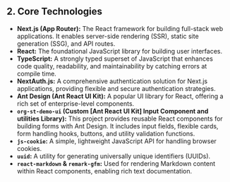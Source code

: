 ## 2. Core Technologies

*   **Next.js (App Router):** The React framework for building full-stack web applications. It enables server-side rendering (SSR), static site generation (SSG), and API routes.
*   **React:** The foundational JavaScript library for building user interfaces.
*   **TypeScript:** A strongly typed superset of JavaScript that enhances code quality, readability, and maintainability by catching errors at compile time.
*   **NextAuth.js:** A comprehensive authentication solution for Next.js applications, providing flexible and secure authentication strategies.
*   **Ant Design (Ant React UI Kit):** A popular UI library for React, offering a rich set of enterprise-level components.
*   **`org-st-demo-ui` (Custom [Ant React UI Kit] Input Component and utilities Library):** This project provides reusable React components for building forms with Ant Design. It includes input fields, flexible cards, form handling hooks, buttons, and utility validation functions.
*   **`js-cookie`:** A simple, lightweight JavaScript API for handling browser cookies.
*   **`uuid`:** A utility for generating universally unique identifiers (UUIDs).
*   **`react-markdown` & `remark-gfm`:** Used for rendering Markdown content within React components, enabling rich text documentation.
